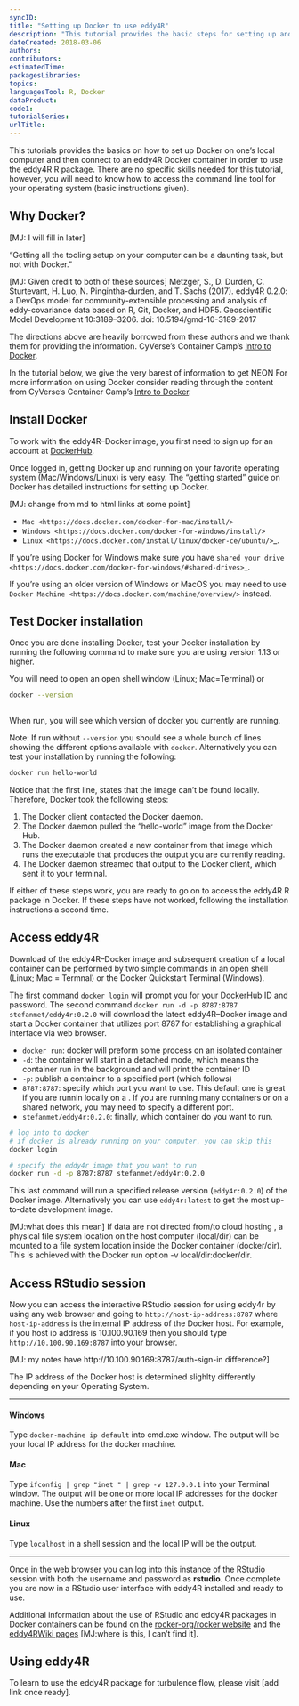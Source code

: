 ```yaml
---
syncID: 
title: "Setting up Docker to use eddy4R"
description: "This tutorial provides the basic steps for setting up and using Docker to work with the eddy4R R package in a Docker container."
dateCreated: 2018-03-06
authors: 
contributors: 
estimatedTime: 
packagesLibraries: 
topics: 
languagesTool: R, Docker
dataProduct: 
code1: 
tutorialSeries: 
urlTitle: 
---
```


This tutorials provides the basics on how to set up Docker on one's local computer
and then connect to an eddy4R Docker container in order to use the eddy4R R package. 
There are no specific skills needed for this tutorial, however, you will need to
know how to access the command line tool for your operating system 
(basic instructions given). 

## Why Docker? 
[MJ: I will fill in later]

"Getting all the tooling setup on your computer can be a daunting task, but not with Docker." 

[MJ: Given credit to both of these sources]
Metzger, S., D. Durden, C. Sturtevant, H. Luo, N. Pingintha-durden, and T. Sachs (2017). eddy4R 0.2.0: a DevOps model for community-extensible processing and analysis of eddy-covariance data based on R, Git, Docker, and HDF5. Geoscientific Model Development 10:3189–3206. doi: 10.5194/gmd-10-3189-2017

The directions above are heavily borrowed from these authors and we thank them 
for providing the information. CyVerse's Container Camp's 
<a href="https://cyverse-container-camp-workshop-2018.readthedocs-hosted.com/en/latest/docker/dockerintro.html" target="_blank"> Intro to Docker</a>. 


In the tutorial below, we give the very barest of information to get NEON For more information on using Docker consider reading through the content from 
CyVerse's Container Camp's 
<a href="https://cyverse-container-camp-workshop-2018.readthedocs-hosted.com/en/latest/docker/dockerintro.html" target="_blank"> Intro to Docker</a>. 

## Install Docker

To work with the eddy4R–Docker image, you first need to sign up for an 
account at <a href="https://hub.docker.com/" target="_blank">DockerHub</a>. 

Once logged in, getting Docker up and running on your favorite operating system 
(Mac/Windows/Linux) is very easy. The "getting started" guide on Docker has 
detailed instructions for setting up Docker.

[MJ: change from md to html links at some point]

* `Mac <https://docs.docker.com/docker-for-mac/install/>`
* `Windows <https://docs.docker.com/docker-for-windows/install/>`
* `Linux <https://docs.docker.com/install/linux/docker-ce/ubuntu/>`_.

If you're using Docker for Windows make sure you have `shared your drive <https://docs.docker.com/docker-for-windows/#shared-drives>`_. 

If you're using an older version of Windows or MacOS you may need to use `Docker Machine <https://docs.docker.com/machine/overview/>` instead. 

## Test Docker installation

Once you are done installing Docker, test your Docker installation by running 
the following command to make sure you are using version 1.13 or higher. 

You will need to open an open shell window (Linux; Mac=Terminal) or 

``` bash

docker --version
	
```

When run, you will see which version of docker you currently are running.

Note: If run without ``--version`` you should see a whole bunch of lines showing the different options available with ``docker``. Alternatively you can test your installation by running the following:

``` bash

docker run hello-world
```

Notice that the first line, states that the image can't be found locally. Therefore,
Docker took the following steps:

1. The Docker client contacted the Docker daemon.
2. The Docker daemon pulled the "hello-world" image from the Docker Hub.
3. The Docker daemon created a new container from that image which runs the 
executable that produces the output you are currently reading.
4. The Docker daemon streamed that output to the Docker client, which sent it 
to your terminal.

If either of these steps work, you are ready to go on to access the eddy4R R 
package in Docker. If these steps have not worked, following the installation 
instructions a second time. 

## Access eddy4R

Download of the eddy4R–Docker image and subsequent creation of a local container 
can be performed by two simple commands in an open shell (Linux; Mac = Termnal) 
or the Docker Quickstart Terminal (Windows). 

The first command `docker login` will prompt you for your DockerHub ID and password. 
The second command `docker run -d -p 8787:8787 stefanmet/eddy4r:0.2.0` will 
download the latest eddy4R–Docker image and start a Docker container that 
utilizes port 8787 for establishing a graphical interface via web browser.  

* `docker run`: docker will preform some process on an isolated container 
* `-d`: the container will start in a detached mode, which means the container 
run in the background and will print the container ID
* `-p`: publish a container to a specified port (which follows)
* `8787:8787`: specify which port you want to use. This default one is great if 
you are runnin locally on a . If you are running many containers or on a shared network, 
you may need to specify a different port.
* `stefanmet/eddy4r:0.2.0`: finally, which container do you want to run. 



```bash
# log into to docker
# if docker is already running on your computer, you can skip this
docker login 

# specify the eddy4r image that you want to run
docker run -d -p 8787:8787 stefanmet/eddy4r:0.2.0
```

This last command will run a specified release version (`eddy4r:0.2.0`) of the 
Docker image. Alternatively you can use `eddy4r:latest` to get the most up-to-date 
development image. 

[MJ:what does this mean] If data are not directed from/to cloud hosting , a 
physical file system location on the host computer (local/dir) can be mounted 
to a file system location inside the Docker container (docker/dir). This is 
achieved with the Docker run option -v local/dir:docker/dir. 


## Access RStudio session

Now you can access the interactive RStudio session for using eddy4r by using any
web browser and going to `http://host-ip-address:8787` where `host-ip-address` 
is the internal IP address of the Docker host. For example, if you host ip address 
is 10.100.90.169 then you should type `http://10.100.90.169:8787` into your browser. 

[MJ: my notes have http://10.100.90.169:8787/auth-sign-in difference?]

The IP address of the Docker host is determined slighlty differently depending 
on your Operating System. 

***
#### Windows
Type `docker-machine ip default` into cmd.exe window. The output will be your 
local IP address for the docker machine. 

#### Mac

Type `ifconfig | grep "inet " | grep -v 127.0.0.1` into your Terminal window. 
The output will be one or more local IP addresses for the docker machine. Use 
the numbers after the first `inet` output. 

#### Linux
Type `localhost` in a shell session and the local IP will be the output.

***

Once in the web browser you can log into this instance of the RStudio session 
with both the username and password as **rstudio**. Once complete you are now in 
a RStudio user interface with eddy4R installed and ready to use. 

Additional information about the use of RStudio and eddy4R packages in Docker 
containers can be found on the <a href="https://github.com/rocker-org/rocker/wiki/Using-the-RStudio-image" target="_blank">rocker-org/rocker website</a> and the <a href="" target="_blank">eddy4RWiki pages</a> [MJ:where is this, I can't find it]. 

## Using eddy4R

To learn to use the eddy4R package for turbulence flow, please visit [add link 
once ready]. 
